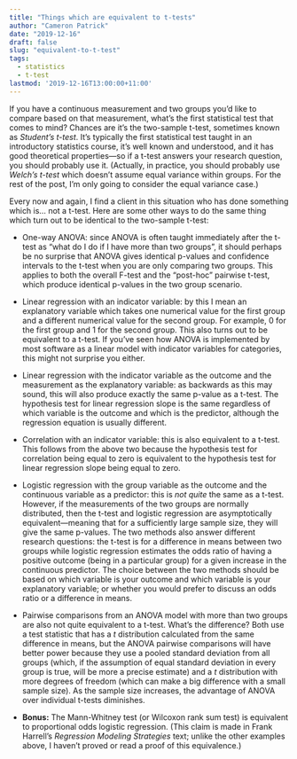 ```yaml
---
title: "Things which are equivalent to t-tests"
author: "Cameron Patrick"
date: "2019-12-16"
draft: false
slug: "equivalent-to-t-test"
tags:
  - statistics
  - t-test
lastmod: '2019-12-16T13:00:00+11:00'
---
```


If you have a continuous measurement and two groups you'd like to compare based
on that measurement, what's the first statistical test that comes to mind? Chances are it's
the two-sample t-test, sometimes known as *Student's t-test*. It's typically the
first statistical test taught in an introductory statistics course, it's well
known and understood, and it has good theoretical properties---so if a t-test
answers your research question, you should probably use it. (Actually, in practice,
you should probably use *Welch's t-test* which doesn't assume equal variance
within groups. For the rest of the post, I'm only going to consider the equal
variance case.)

Every now and again, I find a client in this situation who has done something
which is... not a t-test. Here are some other ways to do the same thing which
turn out to be identical to the two-sample t-test:

* One-way ANOVA: since ANOVA is often taught immediately after the t-test as
"what do I do if I have more than two groups", it should perhaps be no surprise
that ANOVA gives identical p-values and confidence intervals to the t-test when
you are only comparing two groups. This
applies to both the overall F-test and the "post-hoc" pairwise t-test, which produce
identical p-values in the two group scenario.

* Linear regression with an indicator variable: by this I mean an explanatory variable
which
takes one numerical value for the first group and a different numerical value for
the second group. For example, 0 for the first group and 1 for the second group.
This also turns out to be equivalent to a t-test. If you've seen how ANOVA is
implemented by most software
as a linear model with indicator variables for categories, this might not surprise
you either.

* Linear regression with the indicator variable as the outcome and the measurement
as the explanatory variable: as backwards as this may sound, this will also produce exactly
the same p-value as a t-test. The hypothesis test for linear regression slope is
the same regardless of which variable is the outcome and which is the predictor,
although the regression equation is usually different.

* Correlation with an indicator variable: this is also equivalent to a t-test.
This follows from the above two because the hypothesis test for correlation being
equal to zero is equivalent to the hypothesis test for linear regression slope
being equal to zero.

* Logistic regression with the group variable as the outcome and the continuous
variable as a predictor: this is *not quite* the same as a t-test. 
However, if the measurements
of the two groups are normally distributed, then the t-test and logistic regression are asymptotically
equivalent---meaning that for a sufficiently large sample size, they will give the
same p-values. 
The two methods also answer different research questions:
the t-test is for a difference in means between two groups while logistic regression
estimates the odds ratio of having a positive outcome (being in a particular
group) for a given increase in the continuous predictor. The choice between the
two methods should be based on which variable is your outcome
and which variable is your explanatory variable; or whether you would prefer to
discuss an odds ratio or a difference in means.

* Pairwise comparisons from an ANOVA model with more than two groups are
also not quite equivalent to a t-test. What's the difference? Both use a test
statistic that has a *t*  distribution calculated from the same difference in
means, but the ANOVA pairwise comparisons will have better power because they
use a pooled standard deviation from all groups (which, if the assumption of
equal standard deviation in every group is true, will be more a precise estimate)
and a *t* distribution with more degrees of freedom (which can make a big difference
with a small sample size). As the sample
size increases, the advantage of ANOVA over individual t-tests diminishes.

* **Bonus:** The Mann-Whitney test (or Wilcoxon rank sum test) is equivalent to
proportional odds logistic regression. (This claim is made in Frank Harrell's
*Regression Modeling Strategies* text; unlike the other examples above, I haven't
proved or read a proof of this equivalence.)
